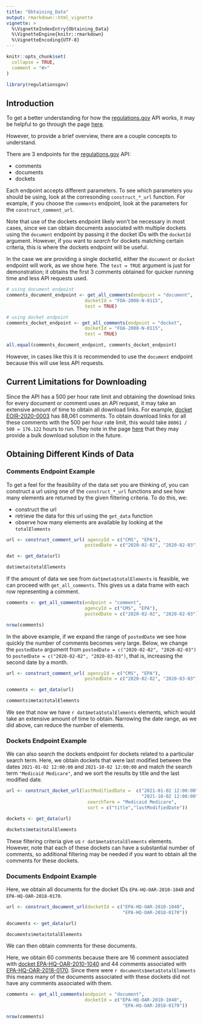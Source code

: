 ```yaml
---
title: "Obtaining_Data"
output: rmarkdown::html_vignette
vignette: >
  %\VignetteIndexEntry{Obtaining_Data}
  %\VignetteEngine{knitr::rmarkdown}
  %\VignetteEncoding{UTF-8}
---
```


```r
knitr::opts_chunk$set(
  collapse = TRUE,
  comment = "#>"
)
```

```r

library(regulationsgov)

```

## Introduction 

To get a better understanding for how the [regulations.gov](https://www.regulations.gov/) API works, it may be helpful to go through the page [here](https://open.gsa.gov/api/regulationsgov/).

However, to provide a brief overview, there are a couple concepts to understand.

There are 3 endpoints for the [regulations.gov](https://www.regulations.gov/) API:

* comments
* documents
* dockets

Each endpoint accepts different parameters. To see which parameters you should be using, look at the corresonding `construct_*_url` function. For example, if you choose the `comments` endpoint, look at the parameters for the `construct_comment_url`. 

Note that use of the dockets endpoint likely won't be necessary in most cases, since we can obtain documents associated with multiple dockets using the `document` endpoint by passing it the docket IDs with the `docketId` argument. However, if you want to *search* for dockets matching certain criteria, this is where the dockets endpoint will be useful.

In the case we are providing a single docketId, either the `document` or `docket` endpoint will work, as we show here. The `test = TRUE` argument is just for demonstration; it obtains the first 3 comments obtained for quicker running time and less API requests used. 

```r

# using document endpoint
comments_document_endpoint <- get_all_comments(endpoint = "document",
                             docketId = "FDA-2008-N-0115", 
                             test = TRUE) 

# using docket endpoint
comments_docket_endpoint <- get_all_comments(endpoint = "docket",
                             docketId = "FDA-2008-N-0115", 
                             test = TRUE) 

all.equal(comments_document_endpoint, comments_docket_endpoint)


```


However, in cases like this it is recommended to use the `document` endpoint because this will use less API requests.  


## Current Limitations for Downloading

Since the API has a 500 per hour rate limit and obtaining the download links for every document or comment uses an API request, it may take an extensive amount of time to obtain all download links. For example, [docket EOIR-2020-0003](https://www.regulations.gov/docket/EOIR-2020-0003) has 88,061 comments. To obtain download links for all these comments with the 500 per hour rate limit, this would take `88061 / 500 = 176.122` hours to run. They note in the page [here](https://open.gsa.gov/api/regulationsgov/) that they may provide a bulk download solution in the future. 


## Obtaining Different Kinds of Data

### Comments Endpoint Example 

To get a feel for the feasibility of the data set you are thinking of, you can construct a url using one of the `construct_*_url` functions and see how many elements are returned by the given filtering criteria. To do this, we:

* construct the url
* retrieve the data for this url using the `get_data` function
* observe how many elements are available by looking at the `totalElements`

```r


url <- construct_comment_url( agencyId = c("CMS", "EPA"),
                             postedDate = c("2020-02-02", "2020-02-03"))

dat <- get_data(url)

dat$meta$totalElements

```


If the amount of data we see from `dat$meta$totalElements` is feasible, we can proceed with `get_all_comments`. This gives us a data frame with each row representing a comment.

```r

comments <- get_all_comments(endpoint = "comment",
                             agencyId = c("CMS", "EPA"),
                             postedDate = c("2020-02-02", "2020-02-03"))

nrow(comments)

```


In the above example, if we expand the range of `postedDate` we see how quickly the number of comments becomes very large. Below, we change the `postedDate` argument from `postedDate = c("2020-02-02", "2020-02-03")` to `postedDate = c("2020-02-02", "2020-03-03")`, that is, increasing the second date by a month. 

```r

url <- construct_comment_url( agencyId = c("CMS", "EPA"),
                             postedDate = c("2020-02-02", "2020-03-03"))

comments <- get_data(url)

comments$meta$totalElements


```

We see that now we have `r dat$meta$totalElements` elements, which would take an extensive amount of time to obtain. Narrowing the date range, as we did above, can reduce the number of elements. 



### Dockets Endpoint Example 

We can also search the dockets endpoint for dockets related to a particular search term. Here, we obtain dockets that were last modified between the dates `2021-01-02 12:00:00` and  `2021-10-02 12:00:00` and match the search term `"Medicaid Medicare"`, and we sort the results by title and the last modified date.



```r

url <- construct_docket_url(lastModifiedDate =  c("2021-01-02 12:00:00", 
                                                  "2021-10-02 12:00:00"),
                              searchTerm = "Medicaid Medicare",
                              sort = c("title","lastModifiedDate"))

dockets <- get_data(url)

dockets$meta$totalElements

```

These filtering criteria give us `r dat$meta$totalElements`  elements. However, note that each of these dockets can have a substantial number of comments, so additional filtering may be needed if you want to obtain all the comments for these dockets.



### Documents Endpoint Example 

Here, we obtain all documents for the docket IDs `EPA-HQ-OAR-2010-1040` and `EPA-HQ-OAR-2018-0170`. 

```r

url <- construct_document_url(docketId = c("EPA-HQ-OAR-2010-1040", 
                                           "EPA-HQ-OAR-2018-0170"))

documents <- get_data(url)

documents$meta$totalElements

```

We can then obtain comments for these documents.

Here, we obtain 60 comments because there are 16 comment associated with [docket EPA-HQ-OAR-2010-1040](https://www.regulations.gov/docket/EPA-HQ-OAR-2010-1040) and 44 comments associated with [EPA-HQ-OAR-2018-0170](https://www.regulations.gov/docket/EPA-HQ-OAR-2018-0170). Since there were `r documents$meta$totalElements ` this means many of the documents associated with these dockets did not have any comments associated with them. 

```r

comments <- get_all_comments(endpoint = "document", 
                             docketId = c("EPA-HQ-OAR-2010-1040", 
                                           "EPA-HQ-OAR-2018-0170"))

nrow(comments)

```

